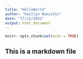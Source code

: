 ```yaml
---
title: "HelloWorld"
author: "Kaitlyn Manishin"
date: "17/12/2022"
output: html_document
---
```


```r
knitr::opts_chunk$set(echo = TRUE)
```

## This is a markdown file